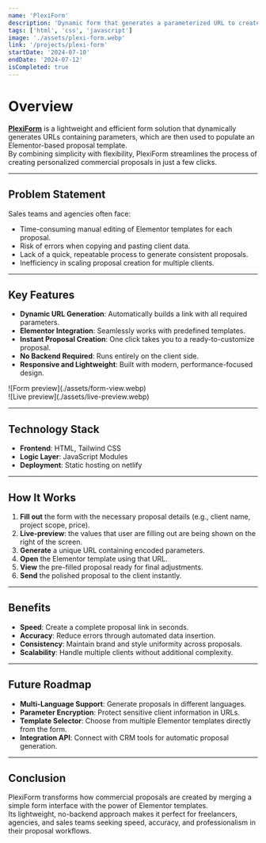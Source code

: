 ```yaml
---
name: 'PlexiForm'
description: 'Dynamic form that generates a parameterized URL to create a commercial proposal from an Elementor template.'
tags: ['html', 'css', 'javascript']
image: './assets/plexi-form.webp'
link: '/projects/plexi-form'
startDate: '2024-07-10'
endDate: '2024-07-12'
isCompleted: true
---
```


# Overview

[**PlexiForm**](https://plexi-form.netlify.app) is a lightweight and efficient form solution that dynamically generates URLs containing parameters, which are then used to populate an Elementor-based proposal template.  
By combining simplicity with flexibility, PlexiForm streamlines the process of creating personalized commercial proposals in just a few clicks.

---

## Problem Statement

Sales teams and agencies often face:
- Time-consuming manual editing of Elementor templates for each proposal.
- Risk of errors when copying and pasting client data.
- Lack of a quick, repeatable process to generate consistent proposals.
- Inefficiency in scaling proposal creation for multiple clients.

---

## Key Features

- **Dynamic URL Generation**: Automatically builds a link with all required parameters.
- **Elementor Integration**: Seamlessly works with predefined templates.
- **Instant Proposal Creation**: One click takes you to a ready-to-customize proposal.
- **No Backend Required**: Runs entirely on the client side.
- **Responsive and Lightweight**: Built with modern, performance-focused design.


<div class="flex gap-4 flex-wrap justify-center [&_img,p]:m-0">
  <div class="max-w-xs">
    ![Form preview](./assets/form-view.webp)
  </div>
  <div class="max-w-xs">
    ![Live preview](./assets/live-preview.webp)
  </div>
</div>

---

## Technology Stack

- **Frontend**: HTML, Tailwind CSS
- **Logic Layer**: JavaScript Modules
- **Deployment**: Static hosting on netlify

---

## How It Works

1. **Fill out** the form with the necessary proposal details (e.g., client name, project scope, price).
2. **Live-preview**: the values that user are filling out are being shown on the right of the screen.
2. **Generate** a unique URL containing encoded parameters.
3. **Open** the Elementor template using that URL.
4. **View** the pre-filled proposal ready for final adjustments.
5. **Send** the polished proposal to the client instantly.

---

## Benefits

- **Speed**: Create a complete proposal link in seconds.
- **Accuracy**: Reduce errors through automated data insertion.
- **Consistency**: Maintain brand and style uniformity across proposals.
- **Scalability**: Handle multiple clients without additional complexity.

---

## Future Roadmap

- **Multi-Language Support**: Generate proposals in different languages.
- **Parameter Encryption**: Protect sensitive client information in URLs.
- **Template Selector**: Choose from multiple Elementor templates directly from the form.
- **Integration API**: Connect with CRM tools for automatic proposal generation.

---

## Conclusion

PlexiForm transforms how commercial proposals are created by merging a simple form interface with the power of Elementor templates.  
Its lightweight, no-backend approach makes it perfect for freelancers, agencies, and sales teams seeking speed, accuracy, and professionalism in their proposal workflows.

